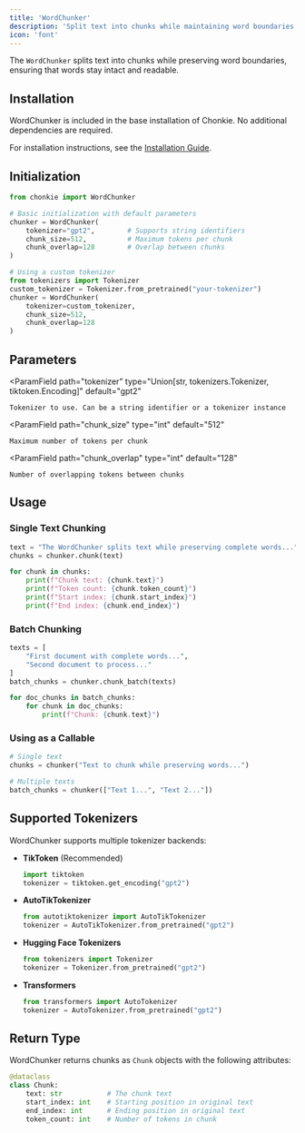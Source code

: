 ```yaml
---
title: 'WordChunker'
description: 'Split text into chunks while maintaining word boundaries'
icon: 'font'
---
```


The `WordChunker` splits text into chunks while preserving word boundaries, ensuring that words stay intact and readable.

## Installation

WordChunker is included in the base installation of Chonkie. No additional dependencies are required.

<Info>For installation instructions, see the [Installation Guide](/getting-started/installation).</Info>

## Initialization

```python
from chonkie import WordChunker

# Basic initialization with default parameters
chunker = WordChunker(
    tokenizer="gpt2",        # Supports string identifiers
    chunk_size=512,          # Maximum tokens per chunk
    chunk_overlap=128        # Overlap between chunks
)

# Using a custom tokenizer
from tokenizers import Tokenizer
custom_tokenizer = Tokenizer.from_pretrained("your-tokenizer")
chunker = WordChunker(
    tokenizer=custom_tokenizer,
    chunk_size=512,
    chunk_overlap=128
)
```


## Parameters

<ParamField
    path="tokenizer"
    type="Union[str, tokenizers.Tokenizer, tiktoken.Encoding]"
    default="gpt2"
>
    Tokenizer to use. Can be a string identifier or a tokenizer instance
</ParamField>

<ParamField
    path="chunk_size"
    type="int"
    default="512"
>
    Maximum number of tokens per chunk
</ParamField>

<ParamField
    path="chunk_overlap"
    type="int"
    default="128"
>
    Number of overlapping tokens between chunks
</ParamField>

## Usage

### Single Text Chunking

```python
text = "The WordChunker splits text while preserving complete words..."
chunks = chunker.chunk(text)

for chunk in chunks:
    print(f"Chunk text: {chunk.text}")
    print(f"Token count: {chunk.token_count}")
    print(f"Start index: {chunk.start_index}")
    print(f"End index: {chunk.end_index}")
```

### Batch Chunking

```python
texts = [
    "First document with complete words...",
    "Second document to process..."
]
batch_chunks = chunker.chunk_batch(texts)

for doc_chunks in batch_chunks:
    for chunk in doc_chunks:
        print(f"Chunk: {chunk.text}")
```

### Using as a Callable

```python
# Single text
chunks = chunker("Text to chunk while preserving words...")

# Multiple texts
batch_chunks = chunker(["Text 1...", "Text 2..."])
```

## Supported Tokenizers

WordChunker supports multiple tokenizer backends:

- **TikToken** (Recommended)
  ```python
  import tiktoken
  tokenizer = tiktoken.get_encoding("gpt2")
  ```

- **AutoTikTokenizer**
  ```python
  from autotiktokenizer import AutoTikTokenizer
  tokenizer = AutoTikTokenizer.from_pretrained("gpt2")
  ```

- **Hugging Face Tokenizers**
  ```python
  from tokenizers import Tokenizer
  tokenizer = Tokenizer.from_pretrained("gpt2")
  ```

- **Transformers**
  ```python
  from transformers import AutoTokenizer
  tokenizer = AutoTokenizer.from_pretrained("gpt2")
  ```

## Return Type

WordChunker returns chunks as `Chunk` objects with the following attributes:

```python
@dataclass
class Chunk:
    text: str           # The chunk text
    start_index: int    # Starting position in original text
    end_index: int      # Ending position in original text
    token_count: int    # Number of tokens in chunk
```